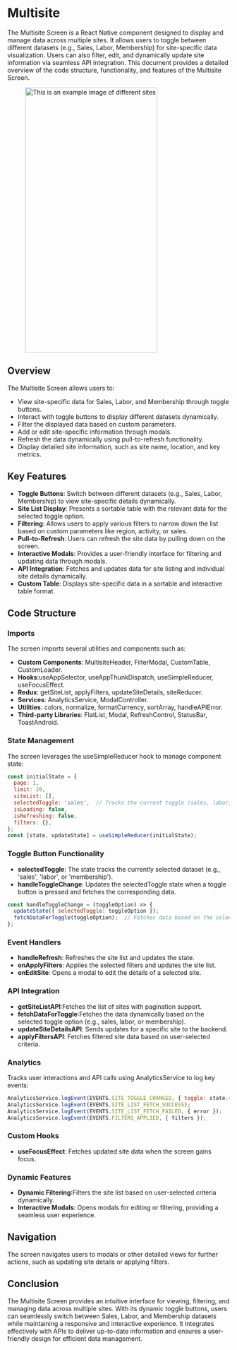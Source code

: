 
# Multisite 

The Multisite Screen is a React Native component designed to display and manage data across multiple sites. It allows users to toggle between different datasets (e.g., Sales, Labor, Membership) for site-specific data visualization. Users can also filter, edit, and dynamically update site information via seamless API integration. This document provides a detailed overview of the code structure, functionality, and features of the Multisite Screen.

<figure> <img src="/img/inventory/multisite.png" alt="This is an example image  of different sites" width="300" height="600" /></figure>

## Overview

The Multisite Screen allows users to:

- View site-specific data for Sales, Labor, and Membership through toggle buttons.
- Interact with toggle buttons to display different datasets dynamically.
- Filter the displayed data based on custom parameters.
- Add or edit site-specific information through modals.
- Refresh the data dynamically using pull-to-refresh functionality.
- Display detailed site information, such as site name, location, and key metrics.

## Key Features

- **Toggle Buttons**: Switch between different datasets (e.g., Sales, Labor, Membership) to view site-specific details dynamically.
- **Site List Display**: Presents a sortable table with the relevant data for the selected toggle option.
- **Filtering**: Allows users to apply various filters to narrow down the list based on custom parameters like region, activity, or sales.
- **Pull-to-Refresh**: Users can refresh the site data by pulling down on the screen.
- **Interactive Modals**: Provides a user-friendly interface for filtering and updating data through modals.
- **API Integration**: Fetches and updates data for site listing and individual site details dynamically.
- **Custom Table**: Displays site-specific data in a sortable and interactive table format.

## Code Structure

### Imports

The screen imports several utilities and components such as:

- **Custom Components**:  MultisiteHeader, FilterModal, CustomTable, CustomLoader.
- **Hooks**:useAppSelector, useAppThunkDispatch, useSimpleReducer, useFocusEffect.
- **Redux**: getSiteList, applyFilters, updateSiteDetails, siteReducer.
- **Services**: AnalyticsService, ModalController.
- **Utilities**:  colors, normalize, formatCurrency, sortArray, handleAPIError.
- **Third-party Libraries**: FlatList, Modal, RefreshControl, StatusBar, ToastAndroid.


### State Management

The screen leverages the useSimpleReducer hook to manage component state:

```javascript
const initialState = {  
  page: 1,  
  limit: 20,  
  siteList: [],  
  selectedToggle: 'sales',  // Tracks the current toggle (sales, labor, or membership)  
  isLoading: false,  
  isRefreshing: false,  
  filters: {},  
};  
const [state, updateState] = useSimpleReducer(initialState);  
```

### Toggle Button Functionality

- **selectedToggle**: The state tracks the currently selected dataset (e.g., 'sales', 'labor', or 'membership').
- **handleToggleChange**:  Updates the selectedToggle state when a toggle button is pressed and fetches the corresponding data.


```javascript
const handleToggleChange = (toggleOption) => {  
  updateState({ selectedToggle: toggleOption });  
  fetchDataForToggle(toggleOption);  // Fetches data based on the selected toggle  
};  
```

### Event Handlers

- **handleRefresh**: Refreshes the site list and updates the state.
- **onApplyFilters**:   Applies the selected filters and updates the site list.
- **onEditSite**:  Opens a modal to edit the details of a selected site.

### API Integration

- **getSiteListAPI**:Fetches the list of sites with pagination support.
- **fetchDataForToggle**:Fetches the data dynamically based on the selected toggle option (e.g., sales, labor, or membership).
- **updateSiteDetailsAPI**: Sends updates for a specific site to the backend.
- **applyFiltersAPI**: Fetches filtered site data based on user-selected criteria.

### Analytics

Tracks user interactions and API calls using AnalyticsService to log key events:

```javascript
AnalyticsService.logEvent(EVENTS.SITE_TOGGLE_CHANGED, { toggle: state.selectedToggle });  
AnalyticsService.logEvent(EVENTS.SITE_LIST_FETCH_SUCCESS);  
AnalyticsService.logEvent(EVENTS.SITE_LIST_FETCH_FAILED, { error });  
AnalyticsService.logEvent(EVENTS.FILTERS_APPLIED, { filters });  
```

### Custom Hooks

- **useFocusEffect**:  Fetches updated site data when the screen gains focus.

### Dynamic Features

- **Dynamic Filtering**:Filters the site list based on user-selected criteria dynamically.
- **Interactive Modals**: Opens modals for editing or filtering, providing a seamless user experience.

## Navigation

The screen navigates users to modals or other detailed views for further actions, such as updating site details or applying filters.


## Conclusion

The Multisite Screen provides an intuitive interface for viewing, filtering, and managing data across multiple sites. With its dynamic toggle buttons, users can seamlessly switch between Sales, Labor, and Membership datasets while maintaining a responsive and interactive experience. It integrates effectively with APIs to deliver up-to-date information and ensures a user-friendly design for efficient data management.


